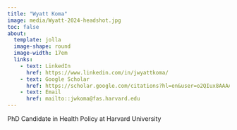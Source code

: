 ```yaml
---
title: "Wyatt Koma"
image: media/Wyatt-2024-headshot.jpg
toc: false
about: 
  template: jolla
  image-shape: round
  image-width: 17em
  links:
    - text: LinkedIn
      href: https://www.linkedin.com/in/jwyattkoma/
    - text: Google Scholar
      href: https://scholar.google.com/citations?hl=en&user=o2QIux8AAAAJ&view_op=list_works&sortby=pubdate
    - text: Email
      href: mailto::jwkoma@fas.harvard.edu
---
```


PhD Candidate in Health Policy at Harvard University